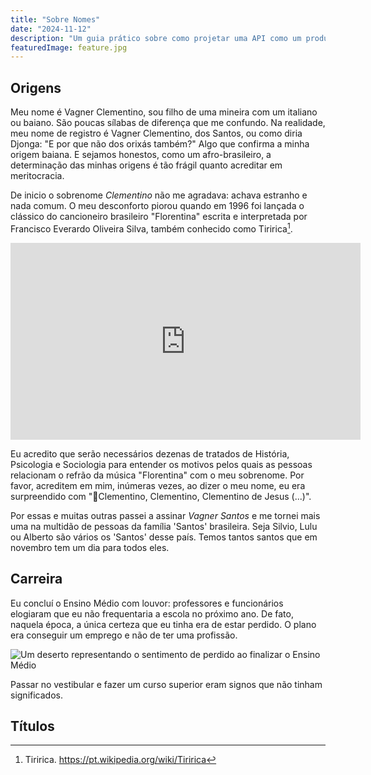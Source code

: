 ```yaml
---
title: "Sobre Nomes"
date: "2024-11-12"
description: "Um guia prático sobre como projetar uma API como um produto"
featuredImage: feature.jpg
---
```


## Origens

Meu nome é Vagner Clementino, sou filho de uma mineira com um italiano ou
baiano. São poucas sílabas de diferença que me confundo. Na realidade, meu nome
de registro é Vagner Clementino, dos Santos, ou como diria Djonga: "E por que
não dos orixás também?" Algo que confirma a minha origem baiana. E sejamos
honestos, como um afro-brasileiro, a determinação das minhas origens é tão
frágil quanto acreditar em meritocracia.

De inicio o sobrenome _Clementino_ não me agradava: achava estranho e nada
comum. O meu desconforto piorou quando em 1996 foi lançada o clássico do
cancioneiro brasileiro "Florentina" escrita e interpretada por Francisco
Everardo Oliveira Silva, também conhecido como Tiririca[^1].

<iframe width="560" 
        height="315"
        src="https://www.youtube.com/embed/uiem5_bJRLM"
        title="Clipe oficial da música Florentina"
        frameborder="0">
</iframe>

Eu acredito que serão necessários dezenas de tratados de História, Psicologia e
Sociologia para entender os motivos pelos quais as pessoas relacionam o refrão
da música "Florentina" com o meu sobrenome. Por favor, acreditem em mim,
inúmeras vezes, ao dizer o meu nome, eu era surpreendido com "🎵Clementino,
Clementino, Clementino de Jesus (...)".

Por essas e muitas outras passei a assinar _Vagner Santos_ e me tornei mais uma
na multidão de pessoas da família 'Santos' brasileira. Seja Silvio, Lulu ou
Alberto são vários os 'Santos' desse país. Temos tantos santos que em novembro
tem um dia para todos eles.

## Carreira

Eu concluí o Ensino Médio com louvor: professores e funcionários elogiaram que
eu não frequentaria a escola no próximo ano. De fato, naquela época, a única
certeza que eu tinha era de estar perdido. O plano era conseguir um emprego e
não de ter uma profissão.

![Um deserto representando o sentimento de perdido ao finalizar o Ensino
Médio](./deserto.webp)

Passar no vestibular e fazer um curso superior eram signos que não tinham
significados.

## Títulos

[^1]:
    Tiririca.
    https://pt.wikipedia.org/wiki/Tiririca
